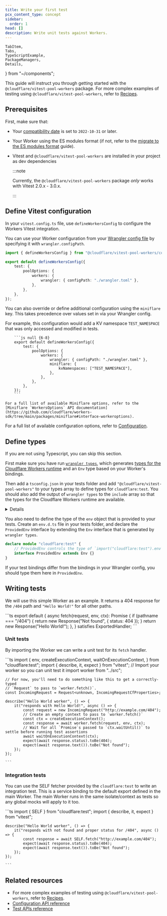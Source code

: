 ```yaml
---
title: Write your first test
pcx_content_type: concept
sidebar:
  order: 1
head: []
description: Write unit tests against Workers.
---
```


	TabItem,
	Tabs,
	TypeScriptExample,
	PackageManagers,
	Details,
} from "~/components";

This guide will instruct you through getting started with the `@cloudflare/vitest-pool-workers` package. For more complex examples of testing using `@cloudflare/vitest-pool-workers`, refer to [Recipes](/workers/testing/vitest-integration/recipes/).

## Prerequisites

First, make sure that:

- Your [compatibility date](/workers/configuration/compatibility-dates/) is set to `2022-10-31` or later.
- Your Worker using the ES modules format (if not, refer to the [migrate to the ES modules format](/workers/reference/migrate-to-module-workers/) guide).
- Vitest and `@cloudflare/vitest-pool-workers` are installed in your project as dev dependencies

  <PackageManagers
  	pkg="vitest@~3.0.0 @cloudflare/vitest-pool-workers"
  	dev="true"
  />

  :::note

  Currently, the `@cloudflare/vitest-pool-workers` package _only_ works with Vitest 2.0.x - 3.0.x.

  :::

## Define Vitest configuration

In your `vitest.config.ts` file, use `defineWorkersConfig` to configure the Workers Vitest integration.

You can use your Worker configuration from your [Wrangler config file](/workers/wrangler/configuration/) by specifying it with `wrangler.configPath`.

```ts title = vitest.config.ts
import { defineWorkersConfig } from "@cloudflare/vitest-pool-workers/config";

export default defineWorkersConfig({
	test: {
		poolOptions: {
			workers: {
				wrangler: { configPath: "./wrangler.toml" },
			},
		},
	},
});
```

You can also override or define additional configuration using the `miniflare` key. This takes precedence over values set in via your Wrangler config.

For example, this configuration would add a KV namespace `TEST_NAMESPACE` that was only accessed and modified in tests.

        ```js null {6-8}
        export default defineWorkersConfig({
        	test: {
        		poolOptions: {
        			workers: {
        				wrangler: { configPath: "./wrangler.toml" },
        				miniflare: {
        					kvNamespaces: ["TEST_NAMESPACE"],
        				},
        			},
        		},
        	},
        });
        ```

    For a full list of available Miniflare options, refer to the [Miniflare `WorkersOptions` API documentation](https://github.com/cloudflare/workers-sdk/tree/main/packages/miniflare#interface-workeroptions).

For a full list of available configuration options, refer to [Configuration](/workers/testing/vitest-integration/configuration/).

## Define types

If you are not using Typescript, you can skip this section.

First make sure you have run [`wrangler types`](/workers/wrangler/commands/), which generates [types for the Cloudflare Workers runtime](/workers/languages/typescript/) and an `Env` type based on your Worker's bindings.

Then add a `tsconfig.json` in your tests folder and add `"@cloudflare/vitest-pool-workers"` to your types array to define types for `cloudflare:test`.
You should also add the output of `wrangler types` to the `include` array so that the types for the Cloudflare Workers runtime are available.

<Details header="Example test/tsconfig.json">
	```jsonc title="test/tsconfig.json"
	{
		"extends": "../tsconfig.json",
		"compilerOptions": {
			"moduleResolution": "bundler",
			"types": [
				"@cloudflare/vitest-pool-workers", // provides `cloudflare:test` types
			],
		},
		"include": [
			"./**/*.ts",
			"../src/worker-configuration.d.ts", // output of `wrangler types`
		],
	}
	```
</Details>

You also need to define the type of the `env` object that is provided to your tests. Create an `env.d.ts` file in your tests folder, and declare the `ProvidedEnv` interface by extending the `Env` interface that is generated by `wrangler types`.

```ts title="test/env.d.ts"
declare module "cloudflare:test" {
	// ProvidedEnv controls the type of `import("cloudflare:test").env`
	interface ProvidedEnv extends Env {}
}
```

If your test bindings differ from the bindings in your Wrangler config, you should type them here in `ProvidedEnv`.

## Writing tests

We will use this simple Worker as an example. It returns a 404 response for the `/404` path and `"Hello World!"` for all other paths.

<TypeScriptExample filename="src/index.ts">
```ts
export default {
	async fetch(request, env, ctx): Promise<Response> {
		if (pathname === "/404") {
			return new Response("Not found", { status: 404 });
		}
		return new Response("Hello World!");
	},
} satisfies ExportedHandler<Env>;
```

</TypeScriptExample>

### Unit tests

By importing the Worker we can write a unit test for its `fetch` handler.

<TypeScriptExample filename="test/unit.spec.ts">
	```ts
	import {
		env,
		createExecutionContext,
		waitOnExecutionContext,
	} from "cloudflare:test";
	import { describe, it, expect } from "vitest";
	// Import your worker so you can unit test it
	import worker from "../src";

    // For now, you'll need to do something like this to get a correctly-typed
    // `Request` to pass to `worker.fetch()`.
    const IncomingRequest = Request<unknown, IncomingRequestCfProperties>;

    describe("Hello World worker", () => {
    	it("responds with Hello World!", async () => {
    		const request = new IncomingRequest("http://example.com/404");
    		// Create an empty context to pass to `worker.fetch()`
    		const ctx = createExecutionContext();
    		const response = await worker.fetch(request, env, ctx);
    		// Wait for all `Promise`s passed to `ctx.waitUntil()` to settle before running test assertions
    		await waitOnExecutionContext(ctx);
    		expect(await response.status).toBe(404);
    		expect(await response.text()).toBe("Not found");
    	});
    });

    ```

</TypeScriptExample>

### Integration tests

You can use the SELF fetcher provided by the `cloudflare:test` to write an integration test. This is a service binding to the default export defined in the main Worker. The main Worker runs in the same isolate/context as tests so any global mocks will apply to it too.

<TypeScriptExample filename="test/integration.spec.ts">
	```ts
	import { SELF } from "cloudflare:test";
	import { describe, it, expect } from "vitest";

    describe("Hello World worker", () => {
    	it("responds with not found and proper status for /404", async () => {
    		const response = await SELF.fetch("http://example.com/404");
    		expect(await response.status).toBe(404);
    		expect(await response.text()).toBe("Not found");
    	});
    });

    ```

</TypeScriptExample>

## Related resources

- For more complex examples of testing using `@cloudflare/vitest-pool-workers`, refer to [Recipes](/workers/testing/vitest-integration/recipes/).
- [Configuration API reference](/workers/testing/vitest-integration/configuration/)
- [Test APIs reference](/workers/testing/vitest-integration/test-apis/)
